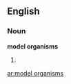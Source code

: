 ==English==

===Noun===
'''model organisms'''

# {{plural of|[[model organism]]}}

[[ar:model organisms]]